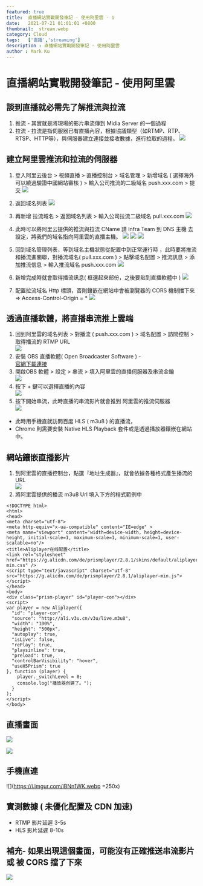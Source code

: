 ```yaml
---
featured: true
title:  直播網站實戰開發筆記 - 使用阿里雲 - 1
date:   2021-07-21 01:01:01 +0800
thumbnail:  stream.webp
category: Cloud
tags:   ['直播','streaming']
description : 直播網站實戰開發筆記 - 使用阿里雲
author : Mark Ku
---
```

# 直播網站實戰開發筆記 - 使用阿里雲
## 談到直播就必需先了解推流與拉流
1. 推流 - 其實就是將現場的影片串流傳到 Midia Server 的一個過程
1. 拉流 - 拉流是指伺服器已有直播內容，根據協議類型（如RTMP、RTP、RTSP、HTTP等），與伺服器建立連接並接收數據，進行拉取的過程。
![](https://i.imgur.com/17KZnBd.webp)

## 建立阿里雲推流和拉流的伺服器
1. 登入阿里云後台 > 視頻直播 > 直播控制台 > 域名管理 > 新增域名 ( 選擇海外可以繞過驗證中國網站審核 ) > 輸入公司推流的二級域名 push.xxx.com > 提交
![](https://i.imgur.com/3FETvsa.webp)
2. 返回域名列表
![](https://i.imgur.com/XBklPML.webp)
3. 再新增 拉流域名 > 返回域名列表 > 輸入公司拉流二級域名 pull.xxx.com
![](https://i.imgur.com/TOGFyDJ.webp)
4. 此時可以將阿里云提供的推流與拉流 CName 請 Infra Team 到 DNS 主機 去設定，將我們的域名指向阿里雲的直播主機。
![](https://i.imgur.com/Powwa1J.webp)
![](https://i.imgur.com/vN4LSp8.webp)
![](https://i.imgur.com/7BpmeDP.webp)

5. 回到域名管理列表，等到域名主機狀態從配置中到正常運行時 ，此時要將推流和播流進關聯，對播流域名( pull.xxx.com ) > 點擊域名配置 > 推流訊息 > 添加推流信息 > 輸入推流域名 push.xxx.com
![](https://i.imgur.com/boqmzJs.webp)
6. 新增完成時就會取得播流訊息( 框選起來部份，之後要貼到直播軟體中 )
![](https://i.imgur.com/0PkDZrW.webp)
7. 配置拉流域名 Http 標頭，否則鑲嵌在網站中會被瀏覽器的 CORS 機制擋下來 => Access-Control-Origin = *
![](https://i.imgur.com/ZJoOE3b.webp)

## 透過直播軟體，將直播串流推上雲端
1. 回到阿里雲的域名列表 > 對播流 ( push.xxx.com ) > 域名配置 > 訪問控制 > 取得播流的 RTMP URL  
![](https://i.imgur.com/49VXPVM.webp)
2. 安裝 OBS 直播軟體( Open Broadcaster Software ) -  
[官網下載連接](https://obsproject.com/)
3. 開啟OBS 軟體 >  設定 > 串流 > 填入阿里雲的直播伺服器及串流金鑰  
![](https://i.imgur.com/jsGaUL4.webp)
4. 按下 + 鍵可以選擇直播的內容  
![](https://i.imgur.com/8HjbyXs.webp)
5. 按下開始串流，此時直播的串流影片就會推到 阿里雲的推流伺服器  
![](https://i.imgur.com/dQAwK1s.webp)
* 此時用手機直就訪問百度 HLS ( m3u8 ) 的直播流，
* Chrome 則需要安裝 Native HLS Playback 套件或是透過播放器鑲嵌在網站中。  

## 網站鑲嵌直播影片
1. 到阿里雲的直播控制台，點選『地址生成器』，就會依據各種格式產生播流的 URL  
![](https://i.imgur.com/R5eh1GT.webp)
2. 將阿里雲提供的播流 m3u8 Url 填入下方的程式範例中  

```
<!DOCTYPE html>  
<html>  
<head>  
<meta charset="utf-8">  
<meta http-equiv="x-ua-compatible" content="IE=edge" >  
<meta name="viewport" content="width=device-width, height=device-height, initial-scale=1, maximum-scale=1, minimum-scale=1, user-scalable=no"/>  
<title>Aliplayer在线配置</title>  
<link rel="stylesheet" href="https://g.alicdn.com/de/prismplayer/2.8.1/skins/default/aliplayer-min.css" />  
<script type="text/javascript" charset="utf-8" src="https://g.alicdn.com/de/prismplayer/2.8.1/aliplayer-min.js"></script>  
</head>  
<body>  
<div class="prism-player" id="player-con"></div>  
<script>  
var player = new Aliplayer({  
  "id": "player-con",  
  "source": "http://ali.v3u.cn/v3u/live.m3u8",  
  "width": "100%",  
  "height": "500px",  
  "autoplay": true,  
  "isLive": false,  
  "rePlay": true,  
  "playsinline": true,  
  "preload": true,  
  "controlBarVisibility": "hover",  
  "useH5Prism": true  
}, function (player) {  
    player._switchLevel = 0;  
    console.log("播放器创建了。");  
  }  
);  
</script>  
</body>
```

## 直播畫面
![](https://i.imgur.com/3OCziNm.webp)

![](https://i.imgur.com/XUM4I1o.webp)

## 手機直連 
![](https://i.imgur.com/iBNn1WK.webp =250x)

## 實測數據 ( 未優化配置及 CDN 加速)
* RTMP 影片延遲 3-5s
* HLS 影片延遲 8-10s

## 補充- 如果出現這個畫面，可能沒有正確推送串流影片或 被 CORS 擋了下來
![](https://i.imgur.com/82YrJA4.webp)
